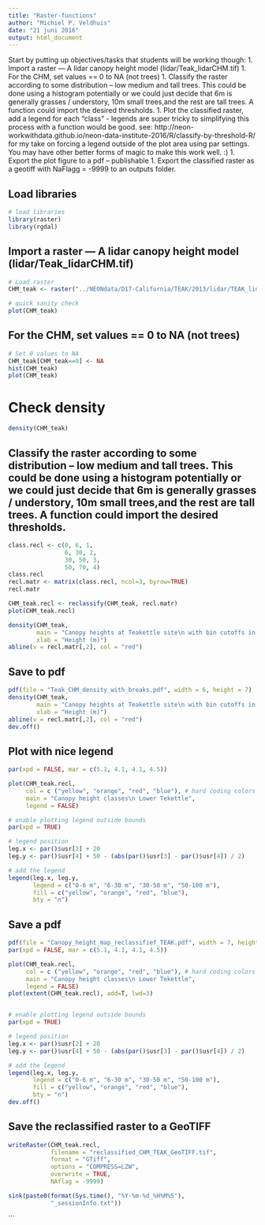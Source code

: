 ```yaml
---
title: "Raster-functions"
author: "Michiel P. Veldhuis"
date: "21 juni 2016"
output: html_document
---
```


Start by putting up objectives/tasks that students will be working though:
1. Import a raster — A lidar canopy height model (lidar/Teak_lidarCHM.tif)
1. For the CHM, set values == 0 to NA (not trees)
1. Classify the raster according to some distribution – low medium and tall trees. This could be done using a histogram potentially or we could just decide that 6m is generally grasses / understory, 10m small trees,and the rest are tall trees. A function could import the desired thresholds. 
1. Plot the classified raster, add a legend for each “class” - legends are super tricky to simplifying this process with a function would be good.  see: http://neon-workwithdata.github.io/neon-data-institute-2016/R/classify-by-threshold-R/  for my take on forcing a legend outside of the plot area using par settings. You may have other better forms of magic to make this work well. :)
1. Export the plot figure to a pdf – publishable
1. Export the classified raster as a geotiff with NaFlagg = -9999 to an outputs folder.

## Load libraries

```r

# load libraries
library(raster)
library(rgdal)

```

## Import a raster — A lidar canopy height model (lidar/Teak_lidarCHM.tif)

```r

# Load raster
CHM_teak <- raster("../NEONdata/D17-California/TEAK/2013/lidar/TEAK_lidarCHM.tif")

# quick sanity check
plot(CHM_teak)

```

## For the CHM, set values == 0 to NA (not trees)

```r

# Set 0 values to NA
CHM_teak[CHM_teak==0] <- NA
hist(CHM_teak)
plot(CHM_teak)

```

# Check density

```r

density(CHM_teak)

```



## Classify the raster according to some distribution – low medium and tall trees. This could be done using a histogram potentially or we could just decide that 6m is generally grasses / understory, 10m small trees,and the rest are tall trees. A function could import the desired thresholds. 

```r

class.recl <- c(0, 6, 1,
                6, 30, 2,
                30, 50, 3,
                50, 70, 4)
class.recl
recl.matr <- matrix(class.recl, ncol=3, byrow=TRUE)
recl.matr

CHM_teak.recl <- reclassify(CHM_teak, recl.matr)
plot(CHM_teak.recl)

density(CHM_teak, 
        main = "Canopy heights at Teakettle site\n with bin cutoffs in red",
        xlab = "Height (m)")
abline(v = recl.matr[,2], col = "red")

```

## Save to pdf

```r

pdf(file = "Teak_CHM_density_with_breaks.pdf", width = 6, height = 7)
density(CHM_teak, 
        main = "Canopy heights at Teakettle site\n with bin cutoffs in red",
        xlab = "Height (m)")
abline(v = recl.matr[,2], col = "red")
dev.off()
```

## Plot with nice legend

```r

par(xpd = FALSE, mar = c(5.1, 4.1, 4.1, 4.5))

plot(CHM_teak.recl,
     col = c ("yellow", "orange", "red", "blue"), # hard coding colors
     main = "Canopy height classes\n Lower Tekettle",
     legend = FALSE)

# enable plotting legend outside bounds
par(xpd = TRUE) 

# legend position
leg.x <- par()$usr[2] + 20
leg.y <- par()$usr[4] + 50 - (abs(par()$usr[3] - par()$usr[4]) / 2)

# add the legend
legend(leg.x, leg.y,
       legend = c("0-6 m", "6-30 m", "30-50 m", "50-100 m"),
       fill = c("yellow", "orange", "red", "blue"),
       bty = "n")

```

## Save a pdf

```r

pdf(file = "Canopy_height_map_reclassifief_TEAK.pdf", width = 7, height = 6)
par(xpd = FALSE, mar = c(5.1, 4.1, 4.1, 4.5))

plot(CHM_teak.recl,
     col = c ("yellow", "orange", "red", "blue"), # hard coding colors
     main = "Canopy height classes\n Lower Tekettle",
     legend = FALSE)
plot(extent(CHM_teak.recl), add=T, lwd=3)


# enable plotting legend outside bounds
par(xpd = TRUE) 

# legend position
leg.x <- par()$usr[2] + 20
leg.y <- par()$usr[4] + 50 - (abs(par()$usr[3] - par()$usr[4]) / 2)

# add the legend
legend(leg.x, leg.y,
       legend = c("0-6 m", "6-30 m", "30-50 m", "50-100 m"),
       fill = c("yellow", "orange", "red", "blue"),
       bty = "n")
dev.off()

```

## Save the reclassified raster to a GeoTIFF

```r

writeRaster(CHM_teak.recl,
            filename = "reclassified_CHM_TEAK_GeoTIFF.tif",
            format = "GTiff",
            options = "COMPRESS=LZW",
            overwrite = TRUE,
            NAflag = -9999)

```

```r

sink(paste0(format(Sys.time(), "%Y-%m-%d_%H%M%S"),
            "_sessionInfo.txt"))

```

```

